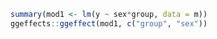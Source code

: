 
```r
summary(mod1 <- lm(y ~ sex*group, data = m))
ggeffects::ggeffect(mod1, c("group", "sex"))
```
